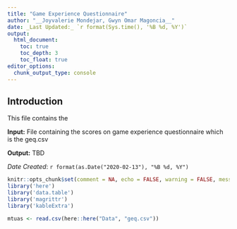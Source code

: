 ```yaml
---
title: "Game Experience Questionnaire"
author: "__Joyvalerie Mondejar, Gwyn Omar Magoncia__"
date: _Last Updated:_ `r format(Sys.time(), '%B %d, %Y')`
output: 
  html_document:
    toc: true
    toc_depth: 3
    toc_float: true
editor_options: 
  chunk_output_type: console
---
```


## __Introduction__

This file contains the 

__Input:__ File containing the scores on game experience questionnaire which is the geq.csv

__Output:__ TBD

_Date Created_: `r format(as.Date("2020-02-13"), "%B %d, %Y")`

```r
knitr::opts_chunk$set(comment = NA, echo = FALSE, warning = FALSE, message = FALSE)
library('here')
library('data.table')
library('magrittr')
library('kableExtra')

mtuas <- read.csv(here::here("Data", "geq.csv"))
```

